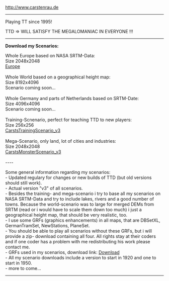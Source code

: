 http://www.carstenrau.de

----

Playing TT since 1995!

TTD => WILL SATISFY THE MEGALOMANIAC IN EVERYONE !!!

----

'''Download my Scenarios:'''

Whole Europe based on NASA SRTM-Data:<br>
Size 2048x2048<br>
[[en/Community/Scenarios/Europe|Europe]]<br>
<br>
Whole World based on a geographical height map:<br>
Size 8192x4096<br>
Scenario coming soon...<br>
<br>
Whole Germany and parts of Netherlands based on SRTM-Date:<br>
Size 4096x4096<br>
Scenario coming soon...<br>
<br>
Training-Scnenario, perfect for teaching TTD to new players:<br>
Size 256x256<br>
[[en/Community/Scenarios/CarstsTrainingScenario v3|CarstsTrainingScenario_v3]]<br>
<br>
Mega-Scenario, only land, lot of cities and industries:<br>
Size 2048x2048<br>
[[en/Community/Scenarios/CarstsMonsterScenario v3|CarstsMonsterScenario_v3]]<br>
<br>
----

Some general information regarding my scenarios:<br>
- Updated regulary for changes or new builds of TTD (but old versions should still work).<br>
- Actual version "v3" of all scenarios.<br>
- Besides the training- and mega-scenario i try to base all my scenarios on NASA SRTM-Data and try to include lakes, rivers and a good number of towns. Because the world-scenario was to large for merged DEMs from SRTM (read or i would have to scale them down too much) i just a geographical height map, that should be very realistic, too.<br>
- I use some GRFs (graphics enhancements) in all maps, that are DBSetXL, GermanTramSet, NewStations, PlaneSet.<br>
- You should be able to play all scenarios without these GRFs, but i will provide a zip- download containing all four. All rights stay at their coders and if one coder has a problem with me redistributing his work please contact me.<br>
- GRFs used in my scenarios, download link: [http://web1.delta234.server4you.de/diverses/openttd/grfs.zip Download]<br>
- All my scenario downloads include a version to start in 1920 and one to start in 1950.<br>
- more to come...<br>

----

{{en/Archive/Community/Users/Userbox Scenarios Team}}